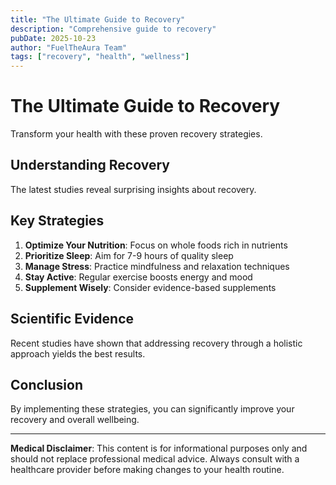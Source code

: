 ```yaml
---
title: "The Ultimate Guide to Recovery"
description: "Comprehensive guide to recovery"
pubDate: 2025-10-23
author: "FuelTheAura Team"
tags: ["recovery", "health", "wellness"]
---
```


# The Ultimate Guide to Recovery

Transform your health with these proven recovery strategies.

## Understanding Recovery

The latest studies reveal surprising insights about recovery.

## Key Strategies

1. **Optimize Your Nutrition**: Focus on whole foods rich in nutrients
2. **Prioritize Sleep**: Aim for 7-9 hours of quality sleep
3. **Manage Stress**: Practice mindfulness and relaxation techniques
4. **Stay Active**: Regular exercise boosts energy and mood
5. **Supplement Wisely**: Consider evidence-based supplements

## Scientific Evidence

Recent studies have shown that addressing recovery through a holistic approach yields the best results.

## Conclusion

By implementing these strategies, you can significantly improve your recovery and overall wellbeing.

---

**Medical Disclaimer**: This content is for informational purposes only and should not replace professional medical advice. Always consult with a healthcare provider before making changes to your health routine.
